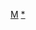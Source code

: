 {{asbox
|image=Flag of Morocco.svg
|category=摩洛哥小作品
|subject=與[[摩洛哥]]相關的
|name=Template:Morocco-stub
}}<noinclude>
[[Category:非洲小作品模板|M]][[Category:摩洛哥小作品|*]]
</noinclude>
